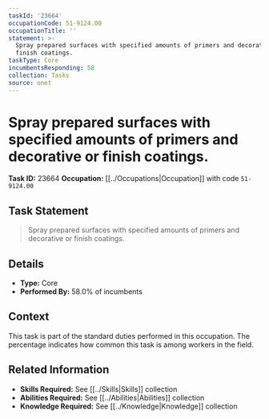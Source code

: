 ```yaml
---
taskId: '23664'
occupationCode: 51-9124.00
occupationTitle: ''
statement: >-
  Spray prepared surfaces with specified amounts of primers and decorative or
  finish coatings.
taskType: Core
incumbentsResponding: 58
collection: Tasks
source: onet
---
```

# Spray prepared surfaces with specified amounts of primers and decorative or finish coatings.

**Task ID:** 23664
**Occupation:** [[../Occupations|Occupation]] with code `51-9124.00`

## Task Statement

> Spray prepared surfaces with specified amounts of primers and decorative or finish coatings.

## Details

- **Type:** Core
- **Performed By:** 58.0% of incumbents

## Context

This task is part of the standard duties performed in this occupation. The percentage indicates how common this task is among workers in the field.

## Related Information

- **Skills Required:** See [[../Skills|Skills]] collection
- **Abilities Required:** See [[../Abilities|Abilities]] collection
- **Knowledge Required:** See [[../Knowledge|Knowledge]] collection

